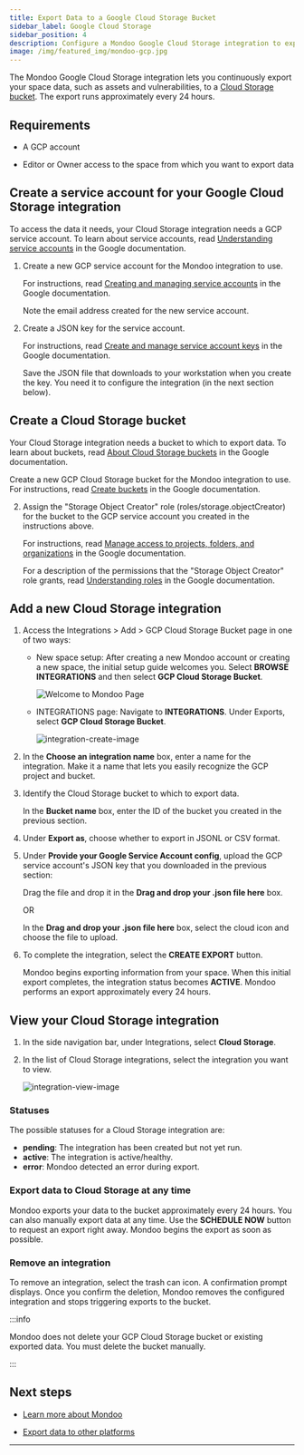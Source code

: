 ```yaml
---
title: Export Data to a Google Cloud Storage Bucket
sidebar_label: Google Cloud Storage
sidebar_position: 4
description: Configure a Mondoo Google Cloud Storage integration to export data to a Google Cloud Storage bucket
image: /img/featured_img/mondoo-gcp.jpg
---
```


The Mondoo Google Cloud Storage integration lets you continuously export your space data, such as assets and vulnerabilities, to a [Cloud Storage bucket](https://cloud.google.com/storage/docs/buckets). The export runs approximately every 24 hours.

## Requirements

- A GCP account

- Editor or Owner access to the space from which you want to export data

## Create a service account for your Google Cloud Storage integration

To access the data it needs, your Cloud Storage integration needs a GCP service account. To learn about service accounts, read [Understanding service accounts](https://cloud.google.com/iam/docs/understanding-service-accounts) in the Google documentation.

1. Create a new GCP service account for the Mondoo integration to use.

   For instructions, read [Creating and managing service accounts](https://cloud.google.com/iam/docs/creating-managing-service-accounts#iam-service-accounts-create-gcloud) in the Google documentation.

   Note the email address created for the new service account.

2. Create a JSON key for the service account.

   For instructions, read [Create and manage service account keys](https://cloud.google.com/iam/docs/creating-managing-service-account-keys#iam-service-account-keys-get-gcloud) in the Google documentation.

   Save the JSON file that downloads to your workstation when you create the key. You need it to configure the integration (in the next section below).

## Create a Cloud Storage bucket

Your Cloud Storage integration needs a bucket to which to export data. To learn about buckets, read [About Cloud Storage buckets](https://cloud.google.com/storage/docs/buckets) in the Google documentation.

Create a new GCP Cloud Storage bucket for the Mondoo integration to use. For instructions, read [Create buckets](https://cloud.google.com/storage/docs/creating-buckets) in the Google documentation.

2. Assign the "Storage Object Creator" role (roles/storage.objectCreator) for the bucket to the GCP service account you created in the instructions above.

   For instructions, read [Manage access to projects, folders, and organizations](https://cloud.google.com/iam/docs/granting-changing-revoking-access) in the Google documentation.

   For a description of the permissions that the "Storage Object Creator" role grants, read [Understanding roles](https://cloud.google.com/iam/docs/understanding-roles#storage.objectCreator) in the Google documentation.

## Add a new Cloud Storage integration

1. Access the Integrations > Add > GCP Cloud Storage Bucket page in one of two ways:

   - New space setup: After creating a new Mondoo account or creating a new space, the initial setup guide welcomes you. Select **BROWSE INTEGRATIONS** and then select **GCP Cloud Storage Bucket**.

     ![Welcome to Mondoo Page](/img/platform/start/welcome_to_mondoo.png)

   - INTEGRATIONS page: Navigate to **INTEGRATIONS**. Under Exports, select **GCP Cloud Storage Bucket**.

     ![integration-create-image](/img/platform/maintain/export/gcp-bucket/add-int-export-gcp-bucket.png)

2. In the **Choose an integration name** box, enter a name for the integration. Make it a name that lets you easily recognize the GCP project and bucket.

3. Identify the Cloud Storage bucket to which to export data.

   In the **Bucket name** box, enter the ID of the bucket you created in the previous section.

4. Under **Export as**, choose whether to export in JSONL or CSV format.

5. Under **Provide your Google Service Account config**, upload the GCP service account's JSON key that you downloaded in the previous section:

   Drag the file and drop it in the **Drag and drop your .json file here** box.

   OR

   In the **Drag and drop your .json file here** box, select the cloud icon and choose the file to upload.

6. To complete the integration, select the **CREATE EXPORT** button.

   Mondoo begins exporting information from your space. When this initial export completes, the integration status becomes **ACTIVE**. Mondoo performs an export approximately every 24 hours.

## View your Cloud Storage integration

1. In the side navigation bar, under Integrations, select **Cloud Storage**.

2. In the list of Cloud Storage integrations, select the integration you want to view.

   ![integration-view-image](/img/platform/maintain/export/gcp-bucket/view-int-export-gcp-bucket.png)

### Statuses

The possible statuses for a Cloud Storage integration are:

- **pending**: The integration has been created but not yet run.
- **active**: The integration is active/healthy.
- **error**: Mondoo detected an error during export.

### Export data to Cloud Storage at any time

Mondoo exports your data to the bucket approximately every 24 hours. You can also manually export data at any time. Use the **SCHEDULE NOW** button to request an export right away. Mondoo begins the export as soon as possible.

### Remove an integration

To remove an integration, select the trash can icon. A confirmation prompt displays. Once you confirm the deletion, Mondoo removes the configured integration and stops triggering exports to the bucket.

:::info

Mondoo does not delete your GCP Cloud Storage bucket or existing exported data. You must delete the bucket manually.

:::

## Next steps

- [Learn more about Mondoo](/platform/start/plat-what-is/)

- [Export data to other platforms](/platform/maintain/export/overview)

---
